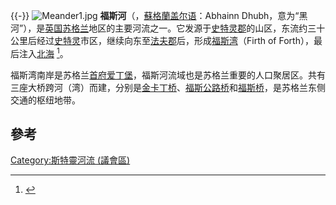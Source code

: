 {{noteTA
|1=zh-cn:福斯; zh-tw:福斯; zh-hk:福夫;
}}
{{expand|time=2015-08-21T02:15:06+00:00}}
{{-}}
[[File:Meander1.jpg|thumb]]
'''福斯河'''（{{lang-en|River Forth}}，[[蘇格蘭盖尔语|蘇格蘭盖尔语]]：Abhainn Dhubh，意为“黑河”），是[[英国|英国]][[苏格兰|苏格兰]]地区的主要河流之一。它发源于[[史特灵_(苏格兰行政区)|史特灵郡]]的山区，东流约三十公里后经过[[史特灵|史特灵]]市区，继续向东至[[法夫|法夫郡]]{{link-en|金卡丁镇|Kincardine}}后，形成[[福斯湾|福斯湾]]（Firth of Forth），最后注入[[北海_(大西洋)|北海]] <ref>{{cite web|title=River Forth Catchment Profile|url=https://www.sepa.org.uk/media/74959/doc-11-river-forth.pdf|website=SEPA|accessdate=8 April 2017}}</ref>。

福斯湾南岸是苏格兰[[首府|首府]][[爱丁堡|爱丁堡]]，福斯河流域也是苏格兰重要的人口聚居区。共有三座大桥跨河（湾）而建，分别是[[金卡丁桥|金卡丁桥]]、[[福斯公路桥|福斯公路桥]]和[[福斯桥|福斯桥]]，是苏格兰东侧交通的枢纽地带。

== 參考 ==
{{reflist}}

{{UK-geo-stub}}
{{Authority control}}

[[Category:斯特靈河流_(議會區)|Category:斯特靈河流 (議會區)]]
